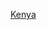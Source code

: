 {{navbox
| name   = 肯雅河流
| title  = [[肯尼亚]]{{le|肯尼亚河流列表|List of rivers of Kenya|河流}}
| state = {{{state|autocollapse}}}
| listclass = hlist

| group1 = 肯尼亚
| list1  =
* [[阿西-加拉纳河]]
* [[埃瓦索恩吉羅河]]
* [[凱里奧河]]
* [[達瓦河]]
* [[盧米河]]
* [[馬拉河]]
* [[内罗毕河]]
* [[納羅莫魯河]]恩乔罗
* {{le|恩乔罗河|Njoro River}}
* [[恩佐亞河]]
* [[南埃瓦索恩吉罗河]]
* [[塔納河]]
* [[錫卡河]]
* [[察沃河]]
* [[特克韋爾河]]
* [[翁巴河]]
* {{le|沃伊河|Voi River}}

| group2 = 争议地区
| list2 =
* [[坎根河]]

}}<noinclude>
{{collapsible option}}
[[Category:非洲河流模板|Kenya]]
</noinclude>